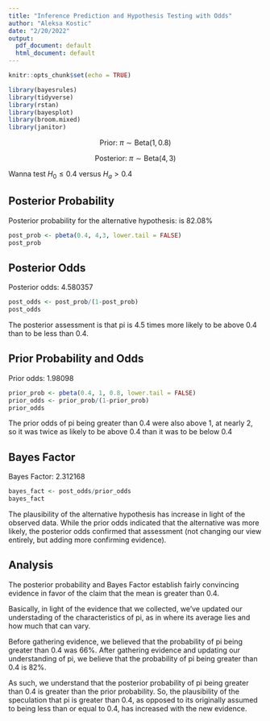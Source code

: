 ```yaml
---
title: "Inference Prediction and Hypothesis Testing with Odds"
author: "Aleksa Kostic"
date: "2/20/2022"
output:
  pdf_document: default
  html_document: default
---
```


```r
knitr::opts_chunk$set(echo = TRUE)
```

```r
library(bayesrules)
library(tidyverse)
library(rstan)
library(bayesplot)
library(broom.mixed)
library(janitor)
```


$$
\text{Prior: }\pi \sim \text{Beta}(1,0.8)
$$

$$
\text{Posterior: } \pi \sim \text{Beta}(4,3)
$$

Wanna test $H_0 \leq 0.4$ versus $H_{a} > 0.4$

## Posterior Probability 

Posterior probability for the alternative hypothesis: is 82.08%

```r
post_prob <- pbeta(0.4, 4,3, lower.tail = FALSE)
post_prob
```

## Posterior Odds

Posterior odds: 4.580357

```r
post_odds <- post_prob/(1-post_prob)
post_odds
```

The posterior assessment is that pi is 4.5 times more likely to be above 0.4 than to be less than 0.4.

## Prior Probability and Odds

Prior odds: 1.98098

```r
prior_prob <- pbeta(0.4, 1, 0.8, lower.tail = FALSE)
prior_odds <- prior_prob/(1-prior_prob)
prior_odds
```

The prior odds of pi being greater than 0.4 were also above 1, at nearly 2, so it was twice as likely to be above 0.4 than it was to be below 0.4

## Bayes Factor

Bayes Factor: 2.312168

```r
bayes_fact <- post_odds/prior_odds
bayes_fact
```

The plausibility of the alternative hypothesis has increase in light of the observed data. While the prior odds indicated that the alternative was more likely, the posterior odds confirmed that assessment (not changing our view entirely, but adding more confirming evidence).

## Analysis

The posterior probability and Bayes Factor establish fairly convincing evidence in favor of the claim that the mean is greater than 0.4. 

Basically, in light of the evidence that we collected, we've updated our understading of the characteristics of pi, as in where its average lies and how much that can vary. 

Before gathering evidence, we believed that the probability of pi being greater than 0.4 was 66%. After gathering evidence and updating our understanding of pi, we believe that the probability of pi being greater than 0.4 is 82%. 

As such, we understand that the posterior probability of pi being greater than 0.4 is greater than the prior probability. So, the plausibility of the speculation that pi is greater than 0.4, as opposed to its originally assumed to being less than or equal to 0.4, has increased with the new evidence. 

